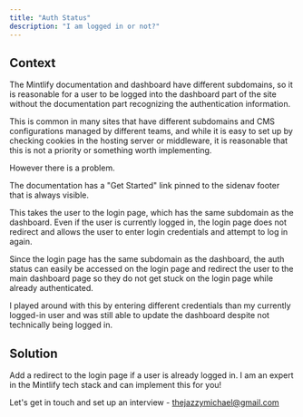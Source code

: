 ```yaml
---
title: "Auth Status"
description: "I am logged in or not?"
---
```


## Context

The Mintlify documentation and dashboard have different subdomains, so it is reasonable for a user to be logged into the dashboard part of the site without the documentation part recognizing the authentication information.

This is common in many sites that have different subdomains and CMS configurations managed by different teams, and while it is easy to set up by checking cookies in the hosting server or middleware, it is reasonable that this is not a priority or something worth implementing.

However there is a problem.

The documentation has a "Get Started" link pinned to the sidenav footer that is always visible.

This takes the user to the login page, which has the same subdomain as the dashboard. Even if the user is currently logged in, the login page does not redirect and allows the user to enter login credentials and attempt to log in again.

Since the login page has the same subdomain as the dashboard, the auth status can easily be accessed on the login page and redirect the user to the main dashboard page so they do not get stuck on the login page while already authenticated.

I played around with this by entering different credentials than my currently logged-in user and was still able to update the dashboard despite not technically being logged in.

## Solution

Add a redirect to the login page if a user is already logged in. I am an expert in the Mintlify tech stack and can implement this for you!

Let's get in touch and set up an interview - thejazzymichael@gmail.com
